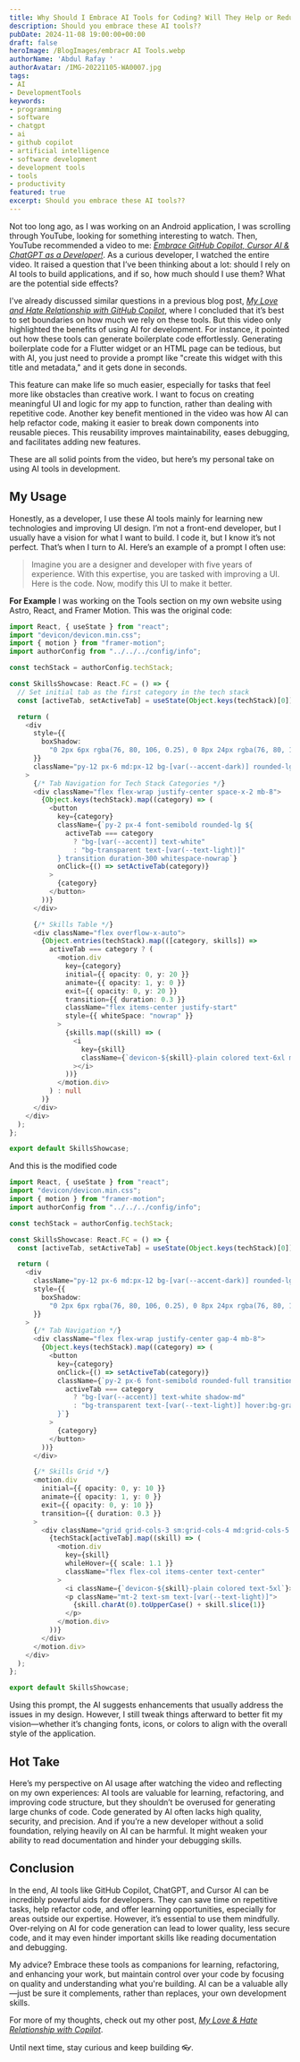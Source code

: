 ```yaml
---
title: Why Should I Embrace AI Tools for Coding? Will They Help or Reduce My Efficiency?
description: Should you embrace these AI tools??
pubDate: 2024-11-08 19:00:00+00:00
draft: false
heroImage: /BlogImages/embracr AI Tools.webp
authorName: 'Abdul Rafay '
authorAvatar: /IMG-20221105-WA0007.jpg
tags:
- AI
- DevelopmentTools
keywords:
- programming
- software
- chatgpt
- ai
- github copilot
- artificial intelligence
- software development
- development tools
- tools
- productivity
featured: true
excerpt: Should you embrace these AI tools??
---
```

Not too long ago, as I was working on an Android application, I was scrolling through YouTube, looking for something interesting to watch. Then, YouTube recommended a video to me: _[Embrace GitHub Copilot, Cursor AI & ChatGPT as a Developer!](https://www.youtube.com/watch?v=3xu_QrZRYRw&t=174s)_. As a curious developer, I watched the entire video. It raised a question that I’ve been thinking about a lot: should I rely on AI tools to build applications, and if so, how much should I use them? What are the potential side effects?

I've already discussed similar questions in a previous blog post, _[My Love and Hate Relationship with GitHub Copilot](https://www.rafay99.com/blog/mylovehaterelationshipwithcopilot)_, where I concluded that it’s best to set boundaries on how much we rely on these tools. But this video only highlighted the benefits of using AI for development. For instance, it pointed out how these tools can generate boilerplate code effortlessly. Generating boilerplate code for a Flutter widget or an HTML page can be tedious, but with AI, you just need to provide a prompt like "create this widget with this title and metadata," and it gets done in seconds.

This feature can make life so much easier, especially for tasks that feel more like obstacles than creative work. I want to focus on creating meaningful UI and logic for my app to function, rather than dealing with repetitive code. Another key benefit mentioned in the video was how AI can help refactor code, making it easier to break down components into reusable pieces. This reusability improves maintainability, eases debugging, and facilitates adding new features.

These are all solid points from the video, but here’s my personal take on using AI tools in development.

## My Usage

Honestly, as a developer, I use these AI tools mainly for learning new technologies and improving UI design. I’m not a front-end developer, but I usually have a vision for what I want to build. I code it, but I know it’s not perfect. That’s when I turn to AI. Here’s an example of a prompt I often use:

> Imagine you are a designer and developer with five years of experience. With this expertise, you are tasked with improving a UI. Here is the code. Now, modify this UI to make it better.

**For Example**
I was working on the Tools section on my own website using Astro, React, and Framer Motion. This was the original code:

```typescript
import React, { useState } from "react";
import "devicon/devicon.min.css";
import { motion } from "framer-motion";
import authorConfig from "../../../config/info";

const techStack = authorConfig.techStack;

const SkillsShowcase: React.FC = () => {
  // Set initial tab as the first category in the tech stack
  const [activeTab, setActiveTab] = useState(Object.keys(techStack)[0]);

  return (
    <div
      style={{
        boxShadow:
          "0 2px 6px rgba(76, 80, 106, 0.25), 0 8px 24px rgba(76, 80, 106, 0.33), 0 16px 32px rgba(76, 80, 106, 0.33)",
      }}
      className="py-12 px-6 md:px-12 bg-[var(--accent-dark)] rounded-lg"
    >
      {/* Tab Navigation for Tech Stack Categories */}
      <div className="flex flex-wrap justify-center space-x-2 mb-8">
        {Object.keys(techStack).map((category) => (
          <button
            key={category}
            className={`py-2 px-4 font-semibold rounded-lg ${
              activeTab === category
                ? "bg-[var(--accent)] text-white"
                : "bg-transparent text-[var(--text-light)]"
            } transition duration-300 whitespace-nowrap`}
            onClick={() => setActiveTab(category)}
          >
            {category}
          </button>
        ))}
      </div>

      {/* Skills Table */}
      <div className="flex overflow-x-auto">
        {Object.entries(techStack).map(([category, skills]) =>
          activeTab === category ? (
            <motion.div
              key={category}
              initial={{ opacity: 0, y: 20 }}
              animate={{ opacity: 1, y: 0 }}
              exit={{ opacity: 0, y: 20 }}
              transition={{ duration: 0.3 }}
              className="flex items-center justify-start"
              style={{ whiteSpace: "nowrap" }}
            >
              {skills.map((skill) => (
                <i
                  key={skill}
                  className={`devicon-${skill}-plain colored text-6xl mx-2`}
                ></i>
              ))}
            </motion.div>
          ) : null
        )}
      </div>
    </div>
  );
};

export default SkillsShowcase;
```

And this is the modified code

```typescript
import React, { useState } from "react";
import "devicon/devicon.min.css";
import { motion } from "framer-motion";
import authorConfig from "../../../config/info";

const techStack = authorConfig.techStack;

const SkillsShowcase: React.FC = () => {
  const [activeTab, setActiveTab] = useState(Object.keys(techStack)[0]);

  return (
    <div
      className="py-12 px-6 md:px-12 bg-[var(--accent-dark)] rounded-lg shadow-lg"
      style={{
        boxShadow:
          "0 2px 6px rgba(76, 80, 106, 0.25), 0 8px 24px rgba(76, 80, 106, 0.33), 0 16px 32px rgba(76, 80, 106, 0.33)",
      }}
    >
      {/* Tab Navigation */}
      <div className="flex flex-wrap justify-center gap-4 mb-8">
        {Object.keys(techStack).map((category) => (
          <button
            key={category}
            onClick={() => setActiveTab(category)}
            className={`py-2 px-6 font-semibold rounded-full transition duration-300 text-sm md:text-base ${
              activeTab === category
                ? "bg-[var(--accent)] text-white shadow-md"
                : "bg-transparent text-[var(--text-light)] hover:bg-gray-700 hover:text-[var(--accent)]"
            }`}
          >
            {category}
          </button>
        ))}
      </div>

      {/* Skills Grid */}
      <motion.div
        initial={{ opacity: 0, y: 10 }}
        animate={{ opacity: 1, y: 0 }}
        exit={{ opacity: 0, y: 10 }}
        transition={{ duration: 0.3 }}
      >
        <div className="grid grid-cols-3 sm:grid-cols-4 md:grid-cols-5 lg:grid-cols-6 gap-6">
          {techStack[activeTab].map((skill) => (
            <motion.div
              key={skill}
              whileHover={{ scale: 1.1 }}
              className="flex flex-col items-center text-center"
            >
              <i className={`devicon-${skill}-plain colored text-5xl`}></i>
              <p className="mt-2 text-sm text-[var(--text-light)]">
                {skill.charAt(0).toUpperCase() + skill.slice(1)}
              </p>
            </motion.div>
          ))}
        </div>
      </motion.div>
    </div>
  );
};

export default SkillsShowcase;
```

Using this prompt, the AI suggests enhancements that usually address the issues in my design. However, I still tweak things afterward to better fit my vision—whether it’s changing fonts, icons, or colors to align with the overall style of the application.

## Hot Take

Here’s my perspective on AI usage after watching the video and reflecting on my own experiences: AI tools are valuable for learning, refactoring, and improving code structure, but they shouldn’t be overused for generating large chunks of code. Code generated by AI often lacks high quality, security, and precision. And if you’re a new developer without a solid foundation, relying heavily on AI can be harmful. It might weaken your ability to read documentation and hinder your debugging skills.

## Conclusion

In the end, AI tools like GitHub Copilot, ChatGPT, and Cursor AI can be incredibly powerful aids for developers. They can save time on repetitive tasks, help refactor code, and offer learning opportunities, especially for areas outside our expertise. However, it’s essential to use them mindfully. Over-relying on AI for code generation can lead to lower quality, less secure code, and it may even hinder important skills like reading documentation and debugging.

My advice? Embrace these tools as companions for learning, refactoring, and enhancing your work, but maintain control over your code by focusing on quality and understanding what you're building. AI can be a valuable ally—just be sure it complements, rather than replaces, your own development skills.

For more of my thoughts, check out my other post, _[My Love & Hate Relationship with Copilot](https://www.rafay99.com/blog/mylovehaterelationshipwithcopilot)_.

Until next time, stay curious and keep building 👓.

